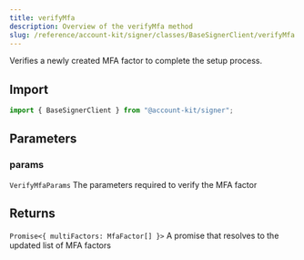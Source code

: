 ```yaml
---
title: verifyMfa
description: Overview of the verifyMfa method
slug: /reference/account-kit/signer/classes/BaseSignerClient/verifyMfa
---
```



Verifies a newly created MFA factor to complete the setup process.

## Import

```ts
import { BaseSignerClient } from "@account-kit/signer";
```

## Parameters

### params

`VerifyMfaParams`
The parameters required to verify the MFA factor

## Returns

`Promise<{ multiFactors: MfaFactor[] }>`
A promise that resolves to the updated list of MFA factors
